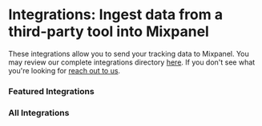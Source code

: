 # Integrations: Ingest data from a third-party tool into Mixpanel


These integrations allow you to send your tracking data to Mixpanel. You may review our complete integrations directory [here](https://mixpanel.com/partners/integrations). If you don't see what 
you're looking for [reach out to us](https://mixpanel.com/get-support).

### Featured Integrations

<Cards>
  <Cards.Card icon title="Segment" href="/docs/tracking-methods/integrations/segment" />
  <Cards.Card icon title="Google Tag Manager" href="/docs/tracking-methods/integrations/google-tag-manager" />
</Cards>

### All Integrations

<Cards>
  <Cards.Card icon title="Ad Spend" href="/docs/tracking-methods/integrations/ad-spend" />
  <Cards.Card icon title="Amazon S3" href="/docs/tracking-methods/integrations/amazon-s3" />
  <Cards.Card icon title="Amazon Kafka" href="/docs/tracking-methods/integrations/aws-kafka" />
  <Cards.Card icon title="CMS & E-Commerce" href="/docs/tracking-methods/integrations/cms-ecommerce" />
  <Cards.Card icon title="Customer.io" href="https://customer.io/docs/cdp/destinations/connections/mixpanel?utm_source=mixpanel&utm_medium=partner" />
  <Cards.Card icon title="Freshpaint" href="/docs/tracking-methods/integrations/freshpaint" />
  <Cards.Card icon title="Google Cloud Storage" href="/docs/tracking-methods/integrations/google-cloud-storage" />
  <Cards.Card icon title="Google Pubsub" href="/docs/tracking-methods/integrations/google-pubsub" />
  <Cards.Card icon title="Google Sheets" href="/docs/tracking-methods/integrations/google-sheets" />
  <Cards.Card icon title="Launch Darkly" href="/docs/tracking-methods/integrations/launchdarkly" />
  <Cards.Card icon title="mParticle" href="/docs/tracking-methods/integrations/mparticle" />
  <Cards.Card icon title="Next.js" href="/docs/tracking-methods/integrations/nextjs" />
  <Cards.Card icon title="Mobile Attribution Tracking" href="/docs/tracking-methods/integrations/mobile-attribution-tracking" />
  <Cards.Card icon title="Rudderstack" href="/docs/tracking-methods/integrations/rudderstack" />
  <Cards.Card icon title="Shopify" href="/docs/tracking-methods/integrations/shopify" />
  <Cards.Card icon title="Vendo for Shopify ↗" href="https://apps.shopify.com/vendo?utm_source=mixpanel&utm_medium=partner" />
  <Cards.Card icon title="Snowplow" href="/docs/tracking-methods/integrations/snowplow" />
  <Cards.Card icon title="Stripe" href="/docs/tracking-methods/integrations/stripe" />
  <Cards.Card icon title="Tealium" href="/docs/tracking-methods/integrations/tealium" />
</Cards>

